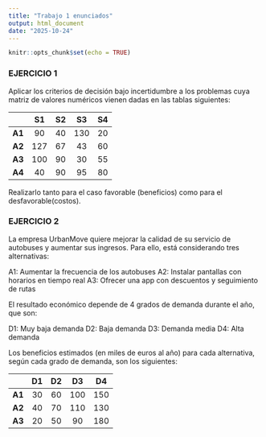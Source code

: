 ```yaml
---
title: "Trabajo 1 enunciados"
output: html_document
date: "2025-10-24"
---
```


```r
knitr::opts_chunk$set(echo = TRUE)
```


### EJERCICIO 1

Aplicar los criterios de decisión bajo incertidumbre a los problemas cuya matriz de valores
numéricos vienen dadas en las tablas siguientes:

|     |  S1  |  S2  |  S3  |  S4  |
|:----|:----:|:----:|:----:|:----:|
| **A1** |  90  |  40  | 130  |  20  |
| **A2** | 127  |  67  |  43  |  60  |
| **A3** | 100  |  90  |  30  |  55  |
| **A4** |  40  |  90  |  95  |  80  |

  
Realizarlo tanto para el caso favorable (beneficios) como para el desfavorable(costos).

### EJERCICIO 2

La empresa UrbanMove quiere mejorar la calidad de su servicio de autobuses y aumentar sus ingresos. Para ello, está considerando tres alternativas:

  A1: Aumentar la frecuencia de los autobuses
  A2: Instalar pantallas con horarios en tiempo real
  A3: Ofrecer una app con descuentos y seguimiento de rutas

El resultado económico depende de 4 grados de demanda durante el año, que son:

  D1: Muy baja demanda
  D2: Baja demanda
  D3: Demanda media
  D4: Alta demanda

Los beneficios estimados (en miles de euros al año) para cada alternativa, según cada grado de demanda, son los siguientes:

|     |  D1  |  D2  |  D3  |  D4  |
|:----|:----:|:----:|:----:|:----:|
| **A1** |  30  |  60  | 100  | 150  |
| **A2** |  40  |  70  | 110  | 130  |
| **A3** |  20  |  50  |  90  | 180  |

  